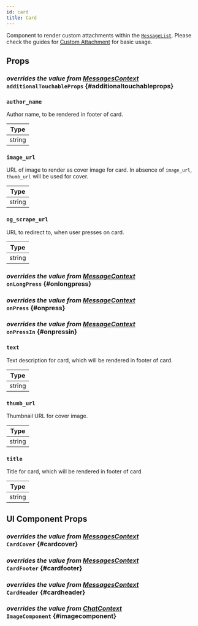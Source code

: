 ```yaml
---
id: card
title: Card
---
```





Component to render custom attachments within the [`MessageList`](../../message-list).
Please check the guides for [Custom Attachment](../../../ui-cookbook/custom-attachments) for basic usage.

## Props

### <div class="label description">_overrides the value from [MessagesContext](../../../state-and-offline-support/contexts/messages-context#additionaltouchableprops)_</div> `additionalTouchableProps` {#additionaltouchableprops}

<AdditionalTouchableProps />

### `author_name`

Author name, to be rendered in footer of card.

| Type   |
| ------ |
| string |

### `image_url`

URL of image to render as cover image for card. In absence of `image_url`, `thumb_url` will be used for cover.

| Type   |
| ------ |
| string |

### `og_scrape_url`

URL to redirect to, when user presses on card.

| Type   |
| ------ |
| string |

### <div class="label description">_overrides the value from [MessageContext](../../../state-and-offline-support/contexts/message-context#onlongpress)_</div> `onLongPress` {#onlongpress}

<OnLongPress />

### <div class="label description">_overrides the value from [MessageContext](../../../state-and-offline-support/contexts/message-context#onpress)_</div> `onPress` {#onpress}

<OnPress />

### <div class="label description">_overrides the value from [MessageContext](../../../state-and-offline-support/contexts/message-context#onpressin)_</div> `onPressIn` {#onpressin}

<OnPressIn />

### `text`

Text description for card, which will be rendered in footer of card.

| Type   |
| ------ |
| string |

### `thumb_url`

Thumbnail URL for cover image.

| Type   |
| ------ |
| string |

### `title`

Title for card, which will be rendered in footer of card

| Type   |
| ------ |
| string |

## UI Component Props

### <div class="label description">_overrides the value from [MessagesContext](../../../state-and-offline-support/contexts/messages-context#cardcover)_</div> `CardCover` {#cardcover}

<CardCover />

### <div class="label description">_overrides the value from [MessagesContext](../../../state-and-offline-support/contexts/messages-context#cardfooter)_</div> `CardFooter` {#cardfooter}

<CardFooter />

### <div class="label description">_overrides the value from [MessagesContext](../../../state-and-offline-support/contexts/messages-context#cardheader)_</div> `CardHeader` {#cardheader}

<CardHeader />

### <div class="label description">_overrides the value from [ChatContext](../../state-and-offline-support/contexts/chat-context#imagecomponent)_</div> `ImageComponent` {#imagecomponent}

<ImageComponent />
